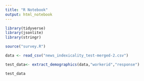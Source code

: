 ```yaml
---
title: "R Notebook"
output: html_notebook
---
```


```r
library(tidyverse)
library(jsonlite)
library(stringr)

source("survey.R")
```


```r
data <- read_csv("news_indexicality_test-merged-2.csv")
```

```r
test_data<- extract_demographics(data,"workerid","response")

test_data
```

